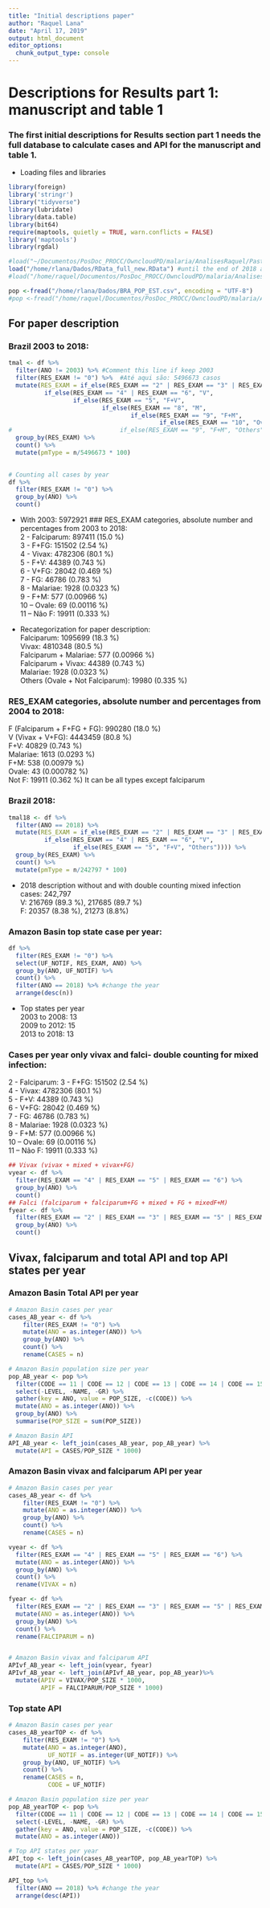 ```yaml
---
title: "Initial descriptions paper"
author: "Raquel Lana"
date: "April 17, 2019"
output: html_document
editor_options: 
  chunk_output_type: console
---
```


# Descriptions for Results part 1: manuscript and table 1
### The first initial descriptions for Results section part 1 needs the full database to calculate cases and API for the manuscript and table 1.

- Loading files and libraries
```r
library(foreign)
library('stringr')
library("tidyverse")
library(lubridate)
library(data.table)
library(bit64)
require(maptools, quietly = TRUE, warn.conflicts = FALSE)
library('maptools')
library(rgdal)

#load("~/Documentos/PosDoc_PROCC/OwncloudPD/malaria/AnalisesRaquel/Pasteur/RData_full.RData") #until first weeks of 2018
load("/home/rlana/Dados/RData_full_new.RData") #until the end of 2018 and a update of 2017.
#load("/home/raquel/Documentos/PosDoc_PROCC/OwncloudPD/malaria/AnalisesRaquel/AnaliseExploratoria/RData_full_new.RData")

pop <-fread("/home/rlana/Dados/BRA_POP_EST.csv", encoding = "UTF-8")
#pop <-fread("/home/raquel/Documentos/PosDoc_PROCC/OwncloudPD/malaria/AnalisesRaquel/AnaliseExploratoria/BRA_POP_EST.csv", encoding = "UTF-8")

```

## For paper description  

### Brazil 2003 to 2018:  
```r
tmal <- df %>%
  filter(ANO != 2003) %>% #Comment this line if keep 2003
  filter(RES_EXAM != "0") %>%  #Até aqui são: 5496673 casos 
  mutate(RES_EXAM = if_else(RES_EXAM == "2" | RES_EXAM == "3" | RES_EXAM == "7", "F", 
          if_else(RES_EXAM == "4" | RES_EXAM == "6", "V",
                  if_else(RES_EXAM == "5", "F+V",
                          if_else(RES_EXAM == "8", "M", 
                                  if_else(RES_EXAM == "9", "F+M",
                                          if_else(RES_EXAM == "10", "Ov", "NotF"))))))) %>% #comment if use Others category
#                              if_else(RES_EXAM == "9", "F+M", "Others")))))) %>%  
  group_by(RES_EXAM) %>%
  count() %>%
  mutate(pmType = n/5496673 * 100)
  

# Counting all cases by year
df %>%
  filter(RES_EXAM != "0") %>% 
  group_by(ANO) %>%
  count()

```

- With 2003: 5972921
### RES_EXAM categories, absolute number and percentages from 2003 to 2018:  
2 - Falciparum: 897411 (15.0 %)      
3 - F+FG: 151502  (2.54 %)      
4 - Vivax: 4782306 (80.1 %)      
5 - F+V: 44389  (0.743 %)     
6 - V+FG: 28042  (0.469 %)    
7 - FG: 46786  (0.783 %)      
8 - Malariae: 1928  (0.0323 %)       
9 - F+M: 577  (0.00966 %)      
10 – Ovale: 69 (0.00116 %)      
11 – Não F: 19911  (0.333 %)    

- Recategorization for paper description:  
Falciparum: 1095699 (18.3 %)      
Vivax: 4810348 (80.5 %)  
Falciparum + Malariae: 577  (0.00966 %)  
Falciparum + Vivax: 44389  (0.743 %)     
Malariae: 1928 (0.0323 %)   
Others (Ovale + Not Falciparum): 19980 (0.335 %)    


### RES_EXAM categories, absolute number and percentages from 2004 to 2018:  
F (Falciparum + F+FG + FG): 990280 (18.0 %)      
V (Vivax + V+FG): 4443459 (80.8 %)      
F+V: 40829  (0.743 %)     
Malariae: 1613  (0.0293 %)       
F+M: 538  (0.00979 %)      
Ovale: 43 (0.000782 %)      
Not F: 19911  (0.362 %) It can be all types except falciparum    

### Brazil 2018:  
```r
tmal18 <- df %>%
  filter(ANO == 2018) %>%
  mutate(RES_EXAM = if_else(RES_EXAM == "2" | RES_EXAM == "3" | RES_EXAM == "7" | RES_EXAM == "9", "F", 
          if_else(RES_EXAM == "4" | RES_EXAM == "6", "V",
                  if_else(RES_EXAM == "5", "F+V", "Others")))) %>%   
  group_by(RES_EXAM) %>% 
  count() %>% 
  mutate(pmType = n/242797 * 100)

```

- 2018 description without and with double counting mixed infection  
cases: 242,797    
V: 216769 (89.3 %), 217685 (89.7 %)    
F: 20357  (8.38 %), 21273 (8.8%)     


### Amazon Basin top state case per year:  
```r
df %>%
  filter(RES_EXAM != "0") %>% 
  select(UF_NOTIF, RES_EXAM, ANO) %>%
  group_by(ANO, UF_NOTIF) %>% 
  count() %>%
  filter(ANO == 2018) %>% #change the year
  arrange(desc(n))

```

- Top states per year  
2003 to 2008: 13    
2009 to 2012: 15  
2013 to 2018: 13 


### Cases per year only vivax and falci- double counting for mixed infection:  
2 - Falciparum: 
3 - F+FG: 151502  (2.54 %)      
4 - Vivax: 4782306 (80.1 %)      
5 - F+V: 44389  (0.743 %)     
6 - V+FG: 28042  (0.469 %)    
7 - FG: 46786  (0.783 %)      
8 - Malariae: 1928  (0.0323 %)       
9 - F+M: 577  (0.00966 %)      
10 – Ovale: 69 (0.00116 %)      
11 – Não F: 19911  (0.333 %)    

```r
## Vivax (vivax + mixed + vivax+FG)
vyear <- df %>%
  filter(RES_EXAM == "4" | RES_EXAM == "5" | RES_EXAM == "6") %>%   
  group_by(ANO) %>%
  count()
## Falci (falciparum + falciparum+FG + mixed + FG + mixedF+M)
fyear <- df %>%
  filter(RES_EXAM == "2" | RES_EXAM == "3" | RES_EXAM == "5" | RES_EXAM == "7" | RES_EXAM == "9") %>%   
  group_by(ANO) %>%
  count()

```

## Vivax, falciparum and total API and top API states per year

### Amazon Basin Total API per year
```r
# Amazon Basin cases per year
cases_AB_year <- df %>%
    filter(RES_EXAM != "0") %>%
    mutate(ANO = as.integer(ANO)) %>%
    group_by(ANO) %>%
    count() %>%
    rename(CASES = n)

# Amazon Basin population size per year
pop_AB_year <- pop %>%
  filter(CODE == 11 | CODE == 12 | CODE == 13 | CODE == 14 | CODE == 15 | CODE == 16 | CODE == 17 | CODE == 21 | CODE == 51) %>%
  select(-LEVEL, -NAME, -GR) %>%
  gather(key = ANO, value = POP_SIZE, -c(CODE)) %>% 
  mutate(ANO = as.integer(ANO)) %>% 
  group_by(ANO) %>% 
  summarise(POP_SIZE = sum(POP_SIZE))

# Amazon Basin API  
API_AB_year <- left_join(cases_AB_year, pop_AB_year) %>%
  mutate(API = CASES/POP_SIZE * 1000)

```

### Amazon Basin vivax and falciparum API per year
```r
# Amazon Basin cases per year
cases_AB_year <- df %>%
    filter(RES_EXAM != "0") %>%
    mutate(ANO = as.integer(ANO)) %>%
    group_by(ANO) %>%
    count() %>%
    rename(CASES = n)

vyear <- df %>%
  filter(RES_EXAM == "4" | RES_EXAM == "5" | RES_EXAM == "6") %>%       
  mutate(ANO = as.integer(ANO)) %>% 
  group_by(ANO) %>%
  count() %>% 
  rename(VIVAX = n) 

fyear <- df %>%
  filter(RES_EXAM == "2" | RES_EXAM == "3" | RES_EXAM == "5" | RES_EXAM == "7" | RES_EXAM == "9") %>%    
  mutate(ANO = as.integer(ANO)) %>% 
  group_by(ANO) %>%
  count() %>% 
  rename(FALCIPARUM = n) 


# Amazon Basin vivax and falciparum API  
APIvf_AB_year <- left_join(vyear, fyear)
APIvf_AB_year <- left_join(APIvf_AB_year, pop_AB_year)%>%
  mutate(APIV = VIVAX/POP_SIZE * 1000,
         APIF = FALCIPARUM/POP_SIZE * 1000)

```

### Top state API
```r
# Amazon Basin cases per year
cases_AB_yearTOP <- df %>%
    filter(RES_EXAM != "0") %>%
    mutate(ANO = as.integer(ANO),
           UF_NOTIF = as.integer(UF_NOTIF)) %>%
    group_by(ANO, UF_NOTIF) %>%
    count() %>%
    rename(CASES = n,
           CODE = UF_NOTIF) 

# Amazon Basin population size per year
pop_AB_yearTOP <- pop %>%
  filter(CODE == 11 | CODE == 12 | CODE == 13 | CODE == 14 | CODE == 15 | CODE == 16 | CODE == 17 | CODE == 21 | CODE == 51) %>%
  select(-LEVEL, -NAME, -GR) %>%
  gather(key = ANO, value = POP_SIZE, -c(CODE)) %>% 
  mutate(ANO = as.integer(ANO)) 

# Top API states per year
API_top <- left_join(cases_AB_yearTOP, pop_AB_yearTOP) %>% 
  mutate(API = CASES/POP_SIZE * 1000)

API_top %>% 
  filter(ANO == 2018) %>% #change the year
  arrange(desc(API))

```


